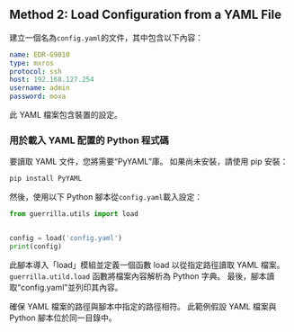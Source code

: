 ## Method 2: Load Configuration from a YAML File

建立一個名為`config.yaml`的文件，其中包含以下內容：

```yaml showLineNumbers filename="config.yaml"
name: EDR-G9010
type: mxros
protocol: ssh
host: 192.168.127.254
username: admin
password: moxa
```

此 YAML 檔案包含裝置的設定。

### 用於載入 YAML 配置的 Python 程式碼

要讀取 YAML 文件，您將需要“PyYAML”庫。 如果尚未安裝，請使用 pip 安裝：

```bash
pip install PyYAML
```
然後，使用以下 Python 腳本從`config.yaml`載入設定：

```py
from guerrilla.utils import load


config = load('config.yaml')
print(config)
```

此腳本導入「load」模組並定義一個函數 load 以從指定路徑讀取 YAML 檔案。
`guerrilla.utild.load` 函數將檔案內容解析為 Python 字典。 最後，腳本讀取“config.yaml”並列印其內容。

確保 YAML 檔案的路徑與腳本中指定的路徑相符。
此範例假設 YAML 檔案與 Python 腳本位於同一目錄中。